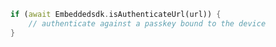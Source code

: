 ```dart
if (await Embeddedsdk.isAuthenticateUrl(url)) {
    // authenticate against a passkey bound to the device
}
```
